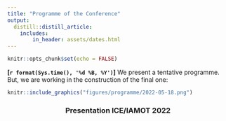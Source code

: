 ```yaml
---
title: "Programme of the Conference"
output:
  distill::distill_article:
    includes:
        in_header: assets/dates.html
---
```


```r
knitr::opts_chunk$set(echo = FALSE)
```


**[`r format(Sys.time(), '%d %B, %Y')`]** We present a tentative programme.
But, we are working in the construction of the final one:



```r
knitr::include_graphics("figures/programme/2022-05-18.png")
```


<center>

<h3>Presentation ICE/IAMOT 2022</h3>
<object data=
"assets/ICE-ppt.pdf" width="100%" height="500"> 
</object>
</center>
